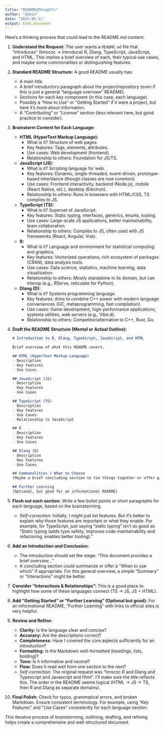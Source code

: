 ```yaml
---
title: "README@Thoughts"
author: "admin"
date: "2025-05-11"
output: html_document
---
```


Here's a thinking process that could lead to the README.md content:

1.  **Understand the Request:** The user wants a `README.md` file that "introduces" (Inrococ -> Introduce) R, Dlang, TypeScript, JavaScript, and HTML. This implies a brief overview of each, their typical use cases, and maybe some commonalities or distinguishing features.

2.  **Standard README Structure:** A good README usually has:
    *   A main title.
    *   A brief introductory paragraph about the project/repository (even if this is just a general "language overview" README).
    *   Sections for each key component (in this case, each language).
    *   Possibly a "How to Use" or "Getting Started" if it were a project, but here it's more about information.
    *   A "Contributing" or "License" section (less relevant here, but good practice to consider).

3.  **Brainstorm Content for Each Language:**

    *   **HTML (HyperText Markup Language):**
        *   What is it? Structure of web pages.
        *   Key features: Tags, elements, attributes.
        *   Use cases: Web development (frontend).
        *   Relationship to others: Foundation for JS/TS.

    *   **JavaScript (JS):**
        *   What is it? Scripting language for web.
        *   Key features: Dynamic, single-threaded, event-driven, prototype-based inheritance (though classes are now common).
        *   Use cases: Frontend interactivity, backend (Node.js), mobile (React Native, etc.), desktop (Electron).
        *   Relationship to others: Runs in browsers with HTML/CSS, TS compiles to JS.

    *   **TypeScript (TS):**
        *   What is it? Superset of JavaScript.
        *   Key features: Static typing, interfaces, generics, enums, tooling.
        *   Use cases: Large-scale JS applications, better maintainability, team collaboration.
        *   Relationship to others: Compiles to JS, often used with JS frameworks (React, Angular, Vue).

    *   **R:**
        *   What is it? Language and environment for statistical computing and graphics.
        *   Key features: Vectorized operations, rich ecosystem of packages (CRAN), data analysis tools.
        *   Use cases: Data science, statistics, machine learning, data visualization.
        *   Relationship to others: Mostly standalone in its domain, but can interop (e.g., RServe, reticulate for Python).

    *   **Dlang (D):**
        *   What is it? Systems programming language.
        *   Key features: Aims to combine C++ power with modern language conveniences (GC, metaprogramming, fast compilation).
        *   Use cases: Game development, high-performance applications, systems utilities, web servers (e.g., Vibe.d).
        *   Relationship to others: Competitor/alternative to C++, Rust, Go.

4.  **Draft the README Structure (Mental or Actual Outline):**

    ```markdown
    # Introduction to R, Dlang, TypeScript, JavaScript, and HTML

    Brief overview of what this README covers.

    ## HTML (HyperText Markup Language)
    - Description
    - Key Features
    - Use Cases

    ## JavaScript (JS)
    - Description
    - Key Features
    - Use Cases

    ## TypeScript (TS)
    - Description
    - Key Features
    - Use Cases
    - Relationship to JavaScript

    ## R
    - Description
    - Key Features
    - Use Cases

    ## Dlang (D)
    - Description
    - Key Features
    - Use Cases

    ## Commonalities / When to Choose
    (Maybe a brief concluding section to tie things together or offer guidance)

    ## Further Learning
    (Optional, but good for an informational README)
    ```

5.  **Flesh out each section:** Write a few bullet points or short paragraphs for each language, based on the brainstorming.

    *   *Self-correction:* Initially, I might just list features. But it's better to explain *why* those features are important or what they enable. For example, for TypeScript, just saying "static typing" isn't as good as "Static typing (adds type safety, improves code maintainability and refactoring, enables better tooling)."

6.  **Add an Introduction and Conclusion:**
    *   The introduction should set the stage: "This document provides a brief overview..."
    *   A concluding section could summarize or offer a "When to use which" if appropriate. For this general overview, a simple "Summary" or "Interactions" might be better.

7.  **Consider "Interactions & Relationships":** This is a good place to highlight how some of these languages connect (TS -> JS, JS + HTML).

8.  **Add "Getting Started" or "Further Learning" (Optional but good):** For an informational README, "Further Learning" with links to official sites is very helpful.

9.  **Review and Refine:**
    *   **Clarity:** Is the language clear and concise?
    *   **Accuracy:** Are the descriptions correct?
    *   **Completeness:** Have I covered the core aspects sufficiently for an *introduction*?
    *   **Formatting:** Is the Markdown well-formatted (headings, lists, bolding)?
    *   **Tone:** Is it informative and neutral?
    *   **Flow:** Does it read well from one section to the next?
    *   *Self-correction:* The original request was "Inrococ R and Dlang and Typescript and Javascript and Html". I'll make sure the title reflects this. The order in the README seems logical (HTML -> JS -> TS, then R and Dlang as separate domains).

10. **Final Polish:** Check for typos, grammatical errors, and broken Markdown. Ensure consistent terminology. For example, using "Key Features" and "Use Cases" consistently for each language section.

This iterative process of brainstorming, outlining, drafting, and refining helps create a comprehensive and well-structured document.